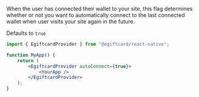 When the user has connected their wallet to your site, this flag determines
whether or not you want to automatically connect to the last connected wallet when user visits your site again in the future.

Defaults to `true`

```jsx
import { EgiftcardProvider } from "@egiftcard/react-native";

function MyApp() {
	return (
		<EgiftcardProvider autoConnect={true}>
			<YourApp />
		</EgiftcardProvider>
	);
}
```
